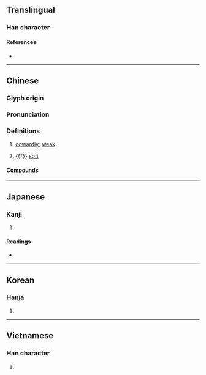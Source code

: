 {{character info}}
==Translingual==

===Han character===
{{Han char|rn=61|rad=心|as=14|sn=17|four=91027|canj=PMBB|ids=⿰忄需}}

====References====
* {{Han ref|kx=0407.060|dkj=11390|dj=0748.040|hdz=42364.190|uh=61E6|ud=25062|bh=C0B6|bd=49334}}

----

==Chinese==
{{zh-forms}}

===Glyph origin===
{{Han etym}}

===Pronunciation===
{{zh-pron
|m=nuò
|m-s=
|c=no6
|c-t=
|g=
|h=pfs=
|j=
|md=
|mn=qz:nǒ͘/tw,xm,zz:nō͘
|mn-t=
|w=
|x=
|mc=y
|oc=y
|cat=a
}}

===Definitions===
{{zh-hanzi}}

# {{zh-no-solo}} [[cowardly]]; [[weak]]
#: {{zh-syn|懦弱}}
# {{†}} [[soft]]

====Compounds====
{{zh-der|懦弱|怯懦|懦夫|愚懦|柔糯|頑廉懦立|廉頑立懦|懦愚|懦鈍|懦響|柔懦|柔懦寡斷|選懦|闒懦}}

----

==Japanese==

===Kanji===
{{ja-kanji|grade=|rs=心14}}

# {{rfdef|ja|sort=心14}}

====Readings====
* {{ja-readings
|goon=な, にゅう
|kanon=じゅ, だ
|kun=よわ-い
}}

----

==Korean==

===Hanja===
{{ko-hanja|hangeul=[[나]], [[유]]|eumhun=|rv=na, yu|mr=na, yu|y=na, yu}}

# {{rfdef|ko|sort=心14}}

----

==Vietnamese==

===Han character===
{{vi-readings|reading=nhụa|rs=心14}}

# {{rfdef|vi|sort=心14}}
